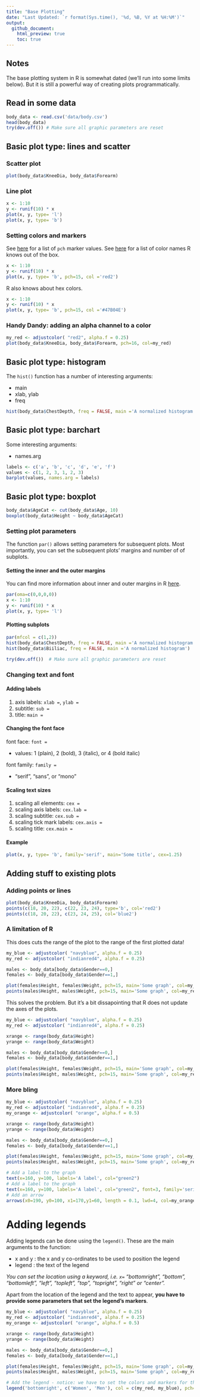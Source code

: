 ```yaml
---
title: "Base Plotting"
date: "Last Updated: `r format(Sys.time(), '%d, %B, %Y at %H:%M')`"
output:
  github_document:
    html_preview: true
    toc: true
---
```


## Notes

The base plotting system in R is somewhat dated (we'll run into some limits below). But it is still a powerful way of creating plots programmatically.

## Read in some data

```r
body_data <- read.csv('data/body.csv')
head(body_data)
try(dev.off()) # Make sure all graphic parameters are reset
```

## Basic plot type: lines and scatter

### Scatter plot

```r
plot(body_data$KneeDia, body_data$Forearm)
```

### Line plot

```r
x <- 1:10
y <- runif(10) * x
plot(x, y, type= 'l')
plot(x, y, type= 'b')
```

### Setting colors and markers

See [here](http://www.sthda.com/english/wiki/r-plot-pch-symbols-the-different-point-shapes-available-in-r) for a list of `pch` marker values. See [here](http://www.stat.columbia.edu/~tzheng/files/Rcolor.pdf) for a list of color names R knows out of the box.

```r
x <- 1:10
y <- runif(10) * x
plot(x, y, type= 'b', pch=15, col ='red2')
```

R also knows about hex colors.

```r
x <- 1:10
y <- runif(10) * x
plot(x, y, type= 'b', pch=15, col ='#47B04E')
```


### Handy Dandy: adding an alpha channel to a color

```r
my_red <- adjustcolor( "red2", alpha.f = 0.25)
plot(body_data$KneeDia, body_data$Forearm, pch=16, col=my_red)
```

## Basic plot type: histogram

The `hist()` function has a number of interesting arguments:

-   main
-   xlab, ylab\
-   freq

```r
hist(body_data$ChestDepth, freq = FALSE, main ='A normalized histogram')
```

## Basic plot type: barchart

Some interesting arguments:

-   names.arg

```r

labels <- c('a', 'b', 'c', 'd', 'e', 'f')
values <- c(1, 2, 3, 1, 2, 3)
barplot(values, names.arg = labels)

```

## Basic plot type: boxplot

```r
body_data$AgeCat <- cut(body_data$Age, 10)
boxplot(body_data$Height ~ body_data$AgeCat)
```

### Setting plot parameters

The function `par()` allows setting parameters for subsequent plots. Most importantly, you can set the subsequent plots' margins and number of of subplots.

#### Setting the inner and the outer margins

You can find more information about inner and outer margins in R [here](https://r-graph-gallery.com/74-margin-and-oma-cheatsheet.html).

```r
par(oma=c(0,0,0,0))
x <- 1:10
y <- runif(10) * x
plot(x, y, type= 'l')
```

#### Plotting subplots

```r
par(mfcol = c(1,2))
hist(body_data$ChestDepth, freq = FALSE, main ='A normalized histogram')
hist(body_data$Biiliac, freq = FALSE, main ='A normalized histogram')
```

```r
try(dev.off())  # Make sure all graphic parameters are reset
```

### Changing text and font

#### Adding labels

1.  axis labels: `xlab =`, `ylab =`
2.  subtitle: `sub =`
3.  title: `main =`

#### Changing the font face

font face: `font =`

-   values: 1 (plain), 2 (bold), 3 (italic), or 4 (bold italic)

font family: `family =`

-   "serif", "sans", or "mono"

#### Scaling text sizes

1.  scaling all elements: `cex =`
2.  scaling axis labels: `cex.lab =`
3.  scaling subtitle: `cex.sub =`
4.  scaling tick mark labels: `cex.axis =`
5.  scaling title: `cex.main =`

#### Example

```r
plot(x, y, type= 'b', family='serif', main='Some title', cex=1.25)
```

## Adding stuff to existing plots

### Adding points or lines

```r
plot(body_data$KneeDia, body_data$Forearm)
points(c(18, 20, 22), c(22, 23, 24), type='b', col='red2')
points(c(18, 20, 22), c(23, 24, 25), col='blue2')
```

### A limitation of R

This does cuts the range of the plot to the range of the first plotted data!

```r
my_blue <- adjustcolor( "navyblue", alpha.f = 0.25)
my_red <- adjustcolor( "indianred4", alpha.f = 0.25)

males <- body_data[body_data$Gender==0,]
females <- body_data[body_data$Gender==1,]

plot(females$Height, females$Weight, pch=15, main='Some graph', col=my_blue)
points(males$Height, males$Weight, pch=15, main='Some graph', col=my_red)
```

This solves the problem. But it's a bit dissapointing that R does not update the axes of the plots.

```r
my_blue <- adjustcolor( "navyblue", alpha.f = 0.25)
my_red <- adjustcolor( "indianred4", alpha.f = 0.25)

xrange <- range(body_data$Height)
yrange <- range(body_data$Weight)

males <- body_data[body_data$Gender==0,]
females <- body_data[body_data$Gender==1,]

plot(females$Height, females$Weight, pch=15, main='Some graph', col=my_blue, xlim = xrange, ylim = yrange)
points(males$Height, males$Weight, pch=15, main='Some graph', col=my_red)

```

### More bling

```r

my_blue <- adjustcolor( "navyblue", alpha.f = 0.25)
my_red <- adjustcolor( "indianred4", alpha.f = 0.25)
my_orange <- adjustcolor( "orange", alpha.f = 0.5)

xrange <- range(body_data$Height)
yrange <- range(body_data$Weight)

males <- body_data[body_data$Gender==0,]
females <- body_data[body_data$Gender==1,]

plot(females$Height, females$Weight, pch=15, main='Some graph', col=my_blue, xlim = xrange, ylim = yrange, xlab='Height', ylab='Weight')
points(males$Height, males$Weight, pch=15, main='Some graph', col=my_red)

# Add a label to the graph
text(x=160, y=100, labels='A label', col="green2")
# Add a label to the graph
text(x=160, y=100, labels='A label', col="green2", font=3, family='serif')
# Add an arrow
arrows(x0=190, y0=100, x1=170,y1=60, length = 0.1, lwd=4, col=my_orange)
```

# Adding legends

Adding legends can be done using the `legend()`. These are the main arguments to the function:

-   x and y : the x and y co-ordinates to be used to position the legend
-   legend : the text of the legend

*You can set the location using a keyword, i.e. `x=` "bottomright", "bottom", "bottomleft", "left", "topleft", "top", "topright", "right" or "center".*

Apart from the location of the legend and the text to appear, **you have to provide some parameters that set the legend's markers**.

```r
my_blue <- adjustcolor( "navyblue", alpha.f = 0.25)
my_red <- adjustcolor( "indianred4", alpha.f = 0.25)
my_orange <- adjustcolor( "orange", alpha.f = 0.5)

xrange <- range(body_data$Height)
yrange <- range(body_data$Weight)

males <- body_data[body_data$Gender==0,]
females <- body_data[body_data$Gender==1,]

plot(females$Height, females$Weight, pch=15, main='Some graph', col=my_blue, xlim = xrange, ylim = yrange, xlab='Height', ylab='Weight')
points(males$Height, males$Weight, pch=15, main='Some graph', col=my_red)

# Add the legend - notice: we have to set the colors and markers for the legend manually
legend('bottomright', c('Women', 'Men'), col = c(my_red, my_blue), pch=15)
```
